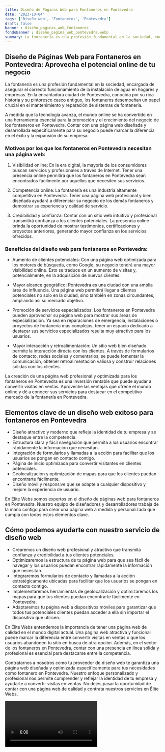 ```yaml
---
title: Diseño de Páginas Web para Fontaneros en Pontevedra
date: '2023-10-04'
tags: ['Diseño web', 'Fontaneros', 'Pontevedra']
draft: false
banner : diseño_paginas_web_fontaneros
fondoBanner : diseño_pagina_web_pontevedra.webp
summary: La fontanería es una profesión fundamental en la sociedad, encargada de asegurar el correcto funcionamiento de la instalación de agua en hogares y empresas. En la encantadora ciudad de Pontevedra, conocida por su rica historia y su pintoresco casco antiguo, los fontaneros desempeñan un papel crucial en el mantenimiento y reparación de sistemas de fontanería.
---
```


## Diseño de Páginas Web para Fontaneros en Pontevedra: Aprovecha el potencial online de tu negocio

La fontanería es una profesión fundamental en la sociedad, encargada de asegurar el correcto funcionamiento de la instalación de agua en hogares y empresas. En la encantadora ciudad de Pontevedra, conocida por su rica historia y su pintoresco casco antiguo, los fontaneros desempeñan un papel crucial en el mantenimiento y reparación de sistemas de fontanería.

A medida que la tecnología avanza, el mundo online se ha convertido en una herramienta esencial para la promoción y el crecimiento del negocio de los fontaneros en Pontevedra. Contar con una página web diseñada y desarrollada específicamente para su negocio puede marcar la diferencia en el éxito y la expansión de su empresa.

### Motivos por los que los fontaneros en Pontevedra necesitan una página web:

1. Visibilidad online: En la era digital, la mayoría de los consumidores buscan servicios y profesionales a través de Internet. Tener una presencia online permitirá que los fontaneros en Pontevedra sean encontrados fácilmente por aquellos que necesiten sus servicios.

2. Competencia online: La fontanería es una industria altamente competitiva en Pontevedra. Tener una página web profesional y bien diseñada ayudará a diferenciar su negocio de los demás fontaneros y demostrar su experiencia y calidad de servicio.

3. Credibilidad y confianza: Contar con un sitio web intuitivo y profesional transmitirá confianza a los clientes potenciales. La presencia online brinda la oportunidad de mostrar testimonios, certificaciones y proyectos anteriores, generando mayor confianza en los servicios ofrecidos.

### Beneficios del diseño web para fontaneros en Pontevedra:

- Aumento de clientes potenciales: Con una página web optimizada para los motores de búsqueda, como Google, su negocio tendrá una mayor visibilidad online. Esto se traduce en un aumento de visitas y, potencialmente, en la adquisición de nuevos clientes.

- Mayor alcance geográfico: Pontevedra es una ciudad con una amplia área de influencia. Una página web permitirá llegar a clientes potenciales no solo en la ciudad, sino también en zonas circundantes, ampliando así su mercado objetivo.

- Promoción de servicios especializados: Los fontaneros en Pontevedra pueden aprovechar su página web para mostrar sus áreas de especialización. Ya sea en reparaciones de emergencia, instalaciones o proyectos de fontanería más complejos, tener un espacio dedicado a destacar sus servicios especializados resulta muy atractivo para los usuarios.

- Mayor interacción y retroalimentación: Un sitio web bien diseñado permite la interacción directa con los clientes. A través de formularios de contacto, redes sociales y comentarios, se puede fomentar la comunicación, obtener retroalimentación valiosa y construir relaciones sólidas con los clientes.

La creación de una página web profesional y optimizada para los fontaneros en Pontevedra es una inversión rentable que puede ayudar a convertir visitas en ventas. Aproveche las ventajas que ofrece el mundo online y dé a conocer sus servicios para destacar en el competitivo mercado de la fontanería en Pontevedra.

<GifSeo />

<Cta />

## Elementos clave de un diseño web exitoso para fontaneros en Pontevedra

- Diseño atractivo y moderno que refleje la identidad de tu empresa y se destaque entre la competencia.
- Estructura clara y fácil navegación que permita a los usuarios encontrar rápidamente la información que necesitan.
- Integración de formularios y llamadas a la acción para facilitar que los usuarios se pongan en contacto contigo.
- Página de inicio optimizada para convertir visitantes en clientes potenciales.
- Geolocalización y optimización de mapas para que los clientes puedan encontrarte fácilmente.
- Diseño móvil y responsive que se adapte a cualquier dispositivo y mejore la experiencia de usuario.

En Élite Webs somos expertos en el diseño de páginas web para fontaneros en Pontevedra. Nuestro equipo de diseñadores y desarrolladores trabaja de la mano contigo para crear una página web a medida y personalizada que cumpla con todos estos elementos clave.

## Cómo podemos ayudarte con nuestro servicio de diseño web

- Crearemos un diseño web profesional y atractivo que transmita confianza y credibilidad a tus clientes potenciales.
- Optimizaremos la estructura de tu página web para que sea fácil de navegar y los usuarios puedan encontrar rápidamente la información que necesitan.
- Integraremos formularios de contacto y llamadas a la acción estratégicamente ubicadas para facilitar que los usuarios se pongan en contacto contigo.
- Implementaremos herramientas de geolocalización y optimizaremos los mapas para que tus clientes puedan encontrarte fácilmente en Pontevedra.
- Adaptaremos tu página web a dispositivos móviles para garantizar que todos tus potenciales clientes puedan acceder a ella sin importar el dispositivo que utilicen.

En Élite Webs entendemos la importancia de tener una página web de calidad en el mundo digital actual. Una página web atractiva y funcional puede marcar la diferencia entre convertir visitas en ventas o que los usuarios abandonen tu sitio en busca de otra opción. Además, en el sector de los fontaneros en Pontevedra, contar con una presencia en línea sólida y profesional es esencial para destacarse entre la competencia.

Contratarnos a nosotros como tu proveedor de diseño web te garantiza una página web diseñada y optimizada específicamente para tus necesidades como fontanero en Pontevedra. Nuestro enfoque personalizado y profesional nos permite comprender y reflejar la identidad de tu empresa y ayudarte a convertir visitas en ventas. No dejes pasar la oportunidad de contar con una página web de calidad y contrata nuestros servicios en Élite Webs.

<Video />

<CtaBot job='Fontaneros' city='Pontevedra'/>

<Gmaps query='Pontevedra+españa+maps' />